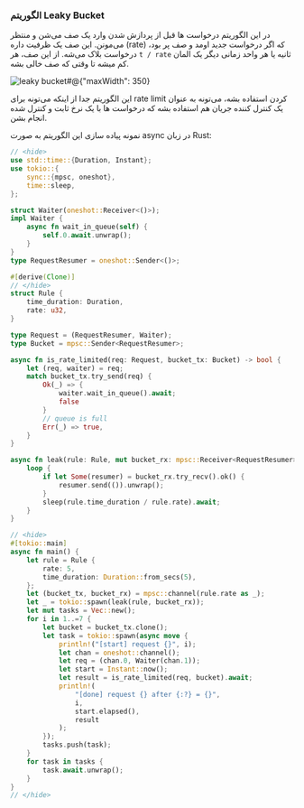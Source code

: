 ### الگوریتم Leaky Bucket

در این الگوریتم درخواست ها قبل از پردازش شدن وارد یک صف می‌شن و منتظر می‌مونن.
این صف یک ظرفیت داره
(rate)
که اگر درخواست جدید اومد و صف پر بود،
درخواست بلاک می‌شه.
از این صف، هر `t / rate` ثانیه <Note>یا هر واحد زمانی دیگر</Note>
یک المان کم میشه تا وقتی که صف خالی بشه.

![leaky bucket#@{"maxWidth": 350}](ratelimit_leaky_bucket.png)

این الگوریتم جدا از اینکه می‌تونه برای
rate limit
کردن استفاده بشه، ‌می‌تونه به عنوان یک کنترل کننده جریان هم استفاده بشه
که درخواست ها با یک نرخ ثابت و کنترل شده انجام بشن.

نمونه پیاده سازی این الگوریتم به صورت async در زبان Rust:

```rust
// <hide>
use std::time::{Duration, Instant};
use tokio::{
    sync::{mpsc, oneshot},
    time::sleep,
};

struct Waiter(oneshot::Receiver<()>);
impl Waiter {
    async fn wait_in_queue(self) {
        self.0.await.unwrap();
    }
}
type RequestResumer = oneshot::Sender<()>;

#[derive(Clone)]
// </hide>
struct Rule {
    time_duration: Duration,
    rate: u32,
}

type Request = (RequestResumer, Waiter);
type Bucket = mpsc::Sender<RequestResumer>;

async fn is_rate_limited(req: Request, bucket_tx: Bucket) -> bool {
    let (req, waiter) = req;
    match bucket_tx.try_send(req) {
        Ok(_) => {
            waiter.wait_in_queue().await;
            false
        }
        // queue is full
        Err(_) => true,
    }
}

async fn leak(rule: Rule, mut bucket_rx: mpsc::Receiver<RequestResumer>) {
    loop {
        if let Some(resumer) = bucket_rx.try_recv().ok() {
            resumer.send(()).unwrap();
        }
        sleep(rule.time_duration / rule.rate).await;
    }
}

// <hide>
#[tokio::main]
async fn main() {
    let rule = Rule {
        rate: 5,
        time_duration: Duration::from_secs(5),
    };
    let (bucket_tx, bucket_rx) = mpsc::channel(rule.rate as _);
    let _ = tokio::spawn(leak(rule, bucket_rx));
    let mut tasks = Vec::new();
    for i in 1..=7 {
        let bucket = bucket_tx.clone();
        let task = tokio::spawn(async move {
            println!("[start] request {}", i);
            let chan = oneshot::channel();
            let req = (chan.0, Waiter(chan.1));
            let start = Instant::now();
            let result = is_rate_limited(req, bucket).await;
            println!(
                "[done] request {} after {:?} = {}",
                i,
                start.elapsed(),
                result
            );
        });
        tasks.push(task);
    }
    for task in tasks {
        task.await.unwrap();
    }
}
// </hide>
```
